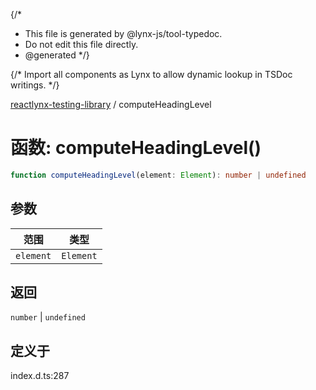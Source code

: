 {/*
* This file is generated by @lynx-js/tool-typedoc.
* Do not edit this file directly.
* @generated
*/}

{/* Import all components as Lynx to allow dynamic lookup in TSDoc writings. */}


[reactlynx-testing-library](/api/reactlynx-testing-library/index.mdx) / computeHeadingLevel

# 函数: computeHeadingLevel()

```ts
function computeHeadingLevel(element: Element): number | undefined
```

## 参数

| 范围 | 类型 |
| ------ | ------ |
| `element` | `Element` |

## 返回

`number` \| `undefined`

## 定义于

index.d.ts:287
